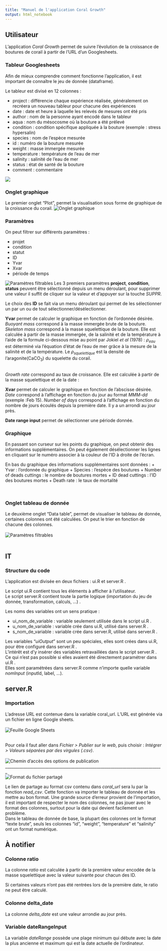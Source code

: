 ```yaml
---
title: "Manuel de l'application Coral Growth"
output: html_notebook
---
```

## Utilisateur
L'application *Coral Growth* permet de suivre l'évolution de la croissance de boutures de corail à partir de l'URL d'un Googlesheets.

### Tableur Googlesheets
Afin de mieux comprendre comment fonctionne l'application, il est important de connaître le jeu de donnée (dataframe).

Le tableur est divisé en 12 colonnes :

+ project : différencie chaque expérience réalisée, généralement on recréera un nouveau tableur pour chacune des expériences
+ date : date et heure à laquelle les relevés de mesures ont été pris
+ author : nom de la personne ayant encodé dans le tableur
+ aqua : nom du mésocosme où la bouture a été prélevé
+ condition : condition spécifique appliquée à la bouture (exemple : stress hypersalin)
+ species : nom de l'espèce mesurée
+ id : numéro de la bouture mesurée
+ weight : masse immergée mesurée
+ temperature : température de l'eau de mer
+ salinity : salinité de l'eau de mer
+ status : état de santé de la bouture
+ comment : commentaire

![](../image/notebook-googlesheets-presentation.png)




### Onglet graphique
Le premier onglet "Plot", permet la visualisation sous forme de graphique de la croissance du corail. 
![Onglet graphique](../image/notebook-plot1.png)


### Paramètres
On peut filtrer sur différents paramètres : 

+ projet
+ condition
+ statut
+ ID 
+ Yvar 
+ Xvar
+ période de temps


![Paramètres filtrables](../image/notebook-plot2.png)
Les 3 premiers paramètres **project**, **condition**, **status** peuvent être sélectionné depuis un menu déroulant, pour supprimer une valeur il suffit de cliquer sur la valeur et d'appuyer sur la touche *SUPPR*.

Le choix des **ID** se fait via un menu déroulant qui permet de les sélectionner un par un ou de tout sélectionner/désélectionner.

**Yvar** permet de calculer le graphique en fonction de l'ordonnée désirée. 
*Buoyant mass* correspond à la masse immergée brute de la bouture.
<br/>
*Skeleton mass* correspond à la masse squelettique de la bouture. Elle est calculée à partir de la masse immergée, de la salinité et de la température à l'aide de la formule ci-dessous mise au point par Jokiel *et al* (1978) :
\begin{equation}
\large
  m_{squelettique} = \frac {m_{immerge}}{ \frac{1 - \rho_{eau}}{ \rho_{squelettique}}}
\end{equation}
$\rho_{eau}$ est déterminé via l'équation d'état de l'eau de mer grâce à la mesure de la salinité et de la température.
Le $\rho_{squelettique}$ est la densité de l'aragonite(CaCO~3~) <!-- # \chemform{CaCO_3} -->du squelette du corail.

<br/>
*Growth rate* correspond au taux de croissance. Elle est calculée à partir de la masse squelettique et de la date :

\begin{equation}
\large
  Rate_{Growth} = \frac {m_{squelettique(n)}- m_{squelettique(n-1)}}{ \frac{m_{squelettique(n-1)}}{time(n) - time(n-1)}}
\end{equation}

**Xvar** permet de calculer le graphique en fonction de l'abscisse désirée.
*Date* correspond à l'affichage en fonction du jour au format *MMM-dd* (exemple :Feb 15).
*Number of days* correspond à l'affichage en fonction du nombre de jours écoulés depuis la première date.
Il y a un arrondi au jour près.

**Date range input** permet de sélectionner une période donnée.

### Graphique

En passant son curseur sur les points du graphique, on peut obtenir des informations supplémentaires.
On peut également désélectionner les lignes en cliquant sur le numéro associer à la couleur de l'ID à droite de l'écran.


En bas du graphique des informations supplémentaires sont données :
+ Yvar :  l'ordonnée du graphique
+ Species : l'espèce des boutures 
+ Number of deads cuttings : le nombre de boutures mortes
+ ID dead cuttings : l'ID des boutures mortes
+ Death rate : le taux de mortalité

<br/>

### Onglet tableau de donnée

Le deuxième onglet "Data table", permet de visualiser le tableau de donnée, certaines colonnes ont été calculées. 
On peut le trier en fonction de chacune des colonnes.<br/><br/>
![Paramètres filtrables](../image/notebook-table1.png)
<br/><br/>


## IT
### Structure du code
L'application est divisée en deux fichiers : ui.R et server.R .

Le script ui.R contient tous les éléments à afficher à l'utilisateur.  <br/>
Le script server.R contient toute la partie logique (importation du jeu 
de donnée, transformation, calculs, ...) .

Les noms des variables ont un sens pratique :


+ ui_nom_de_variable : variable seulement utilisée dans le script ui.R .
+ u_nom_de_variable : variable crée dans ui.R, utilisé dans server.R .
+ s_nom_de_variable : variable crée dans server.R, utilisé dans server.R .

Les variables "*uiOutput*" sont un peu spéciales, elles sont crées dans ui.R, 
pour être configuré dans server.R . <br/>
L'intérêt est d'y insérer des variables retravaillées dans le script server.R .
Ce qui n'est pas possible si elles avaient été directement paramétrer dans ui.R .<br/>
Elles sont paramétrées dans server.R comme n'importe quelle 
variable *nomInput* (inputId, label, ...).

## server.R
### Importation

L'adresse URL est contenue dans la variable coral_url. 
L'URL est générée via un fichier en ligne Google sheets. <br/> <br/>
![Feuille Google Sheets](../image/notebook-googlesheets0.png)
<br/><br/>

Pour cela il faut aller dans *Fichier > Publier sur le web*, puis choisir :
*Intégrer > Valeurs séparées par des virgules (.csv)*. <br/><br/>
![Chemin d'accès des options de publication](../image/notebook-googlesheets1.png) 
<br/> 
_______________________________________________________________________________
<br/>
![Format du fichier partagé](../image/notebook-googlesheets2.png)

Le lien de partage au format csv contenu dans *coral_url* sera lu par la 
fonction *read_csv*. Cette fonction va importer le tableau de donnée et les 
mettre au bon format. 
Une grande source d'erreur provient de l'importation,
il est important de respecter le nom des colonnes, ne pas jouer avec le format
des colonnes, surtout pour la date qui devient facilement un problème. <br/>
Dans le tableau de donnée de base, la plupart des colonnes ont 
le format "texte brute", seuls les colonnes 
"id", "weight", "temperature" et "salinity" ont un format numérique.

## À notifier

### Colonne ratio
La colonne *ratio* est calculée à partir de la première valeur encodée de 
la masse squelettique avec la valeur suivante pour chacun des ID.

Si certaines valeurs n'ont pas été rentrées lors de la première date, le ratio 
ne peut être calculé.

### Colonne delta_date
La colonne *delta_date* est une valeur arrondie au jour près.  

### Variable dateRangeInput
La variable *dateRange* possède une plage minimum qui débute avec la date la 
plus ancienne et maximum qui est la date actuelle de l'ordinateur.



